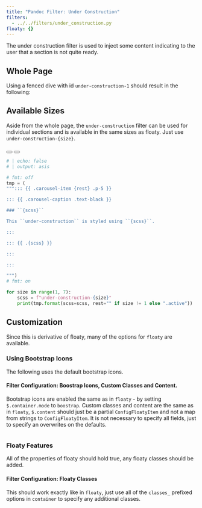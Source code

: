 ```yaml
---
title: "Pandoc Filter: Under Construction"
filters:
  - ../../filters/under_construction.py
floaty: {}
---
```


The under construction filter is used to inject some content indicating to the
user that a section is not quite ready.

## Whole Page

Using a fenced dive with id `under-construction-1` should result in the
following:

::: { #under-construction }

:::

## Available Sizes

Aside from the whole page, the `under-construction` filter can be used for
individual sections and is available in the same sizes as floaty. Just use
`under-construction-{size}`.

<!-- START CAROUSEL ----------------------------------------------------------> ::::: { #sizes .carousel .slide }

```{=html}
<div class="d-flex align-items-center">
  <button
    id="next" class="btn btn-outline-primary"
    type="button" data-bs-target="#sizes"
    data-bs-slide="prev"
  >
    <i class="bi bi-chevron-left fs-1 text-bold"></i>
  </button>
  <button
    id="prev" class="btn btn-outline-primary"
    type="button" data-bs-target="#sizes"
    data-bs-slide="next" style="margin-left: auto;"
  >
    <i class="bi bi-chevron-right fs-1 text-bold"></i>
  </button>
</div>
```

<!-- START INNER -------------------------------------------------------------> :::: { .carousel-inner }

```{=html}
<style>
  #sizes {
    background: var(--bs-gray-200);
  }

  #sizes .carousel-item {
    height: 512px;
  }
</style>
```

```python
# | echo: false
# | output: asis

# fmt: off
tmp = (
"""::: {{ .carousel-item {rest} .p-5 }}

::: {{ .carousel-caption .text-black }}

### ``{scss}``

This ``under-construction`` is styled using ``{scss}``.

:::

::: {{ .{scss} }}

:::

:::

""")
# fmt: on

for size in range(1, 7):
    scss = f"under-construction-{size}"
    print(tmp.format(scss=scss, rest="" if size != 1 else ".active"))
```

<!-- STOP INNER --------------------------------------------------------------> ::::
<!-- STOP CAROUSEL -----------------------------------------------------------> :::::

```{=html}
<script>
  const sizes = new bootstrap.Carousel(document.getElementById("sizes"))
  const prev = document.getElementById("prev")
  const next = document.getElementById("next")

  next.addEventListener("click", () => sizes.next())
  prev.addEventListener("click", () => sizes.prev())
</script>
```

## Customization

Since this is derivative of floaty, many of the options for `floaty` are
available.

### Using Bootstrap Icons

The following uses the default bootstrap icons.

::: { #uses-bootstrap }

:::

::: { .callout-note collapse=true }

#### Filter Configuration: Boostrap Icons, Custom Classes and Content.

Bootstrap icons are enabled the same as in `floaty` - by setting `$.container.mode` to `boostrap`.
Custom classes and content are the same as in `floaty`, `$.content`
should just be a partial `ConfigFloatyItem` and not a map from strings to
`ConfigFloatyItem`. It is not necessary to specify all fields, just to
specify an overwrites on the defaults.

```.yaml

```

:::

### Floaty Features

All of the properties of floaty should hold true, any floaty classes should be
added.

::: { #custom }

:::

::: { .callout-note collapse=true }

#### Filter Configuration: Floaty Classes

This should work exactly like in `floaty`, just use all of the `classes_`
prefixed options in `container` to specify any additional classes.

```.yaml

```

:::
